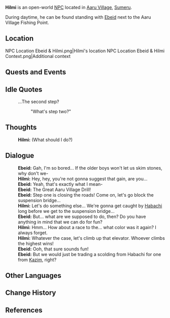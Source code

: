 {{Meta
<!-- Remove this template after adding the missing info -->
|missing_NPC_profile  = yes
}}
{{Character Infobox
|type             = Open-World NPC <!-- NPC, Quest NPC, or Event NPC -->
|image            = NPC Hilmi.png
|realname         = <!-- Optional, if different from in-game name -->
|deceased         = <!-- Past (for deceased prior to events of the game) or free response -->
|region           = Sumeru
|location         = Sumeru
|affiliation      = 
|title            = 

|ancestry         = <!-- Clan/family -->
|father           = 
|mother           = 
|spouse           = 
|sibling          = 
|child            = 
|relative         = 

|voiceEN          = [https://www.abbeyveffer.com/ Abbey Veffer]<ref name="Abbey Veffer">Twitter: [https://twitter.com/VultureVocals/status/1585728610396037121 EN VA Self Announcement] ([https://web.archive.org/web/20221118212945/https://twitter.com/VultureVocals/status/1585728610396037121 Archived])</ref>
|voiceCN          = 
|voiceJP          = 
|dialoguereward   = 
}}
'''Hilmi''' is an open-world [[NPC]] located in [[Aaru Village]], [[Sumeru]].

During daytime, he can be found standing with [[Ebeid]] next to the Aaru Village Fishing Point.

==Location==
<gallery>
NPC Location Ebeid & Hilmi.png|Hilmi's location
NPC Location Ebeid & Hilmi Context.png|Additional context
</gallery>
<!--
==Profile==
Detailed story/lore information goes here.
''(To be added.)''

===Appearance===
Keep appearance section short and concise. Limit to 2 paragraphs with 3-4 sentences each.
''(To be added.)''
-->
==Quests and Events==
{{Quests and Events}}

==Idle Quotes==
{{Dialogue Start}}
: {{DIcon|Idle}} ...The second step?
:: {{A|VO Hilmi 01.ogg}} "What's step two?"
{{Dialogue End}}

==Thoughts==
{{All Schemes to Know Explanation|name=Hilmi}}
{{Dialogue Start}}
:{{A|VO Hilmi All Schemes to Know 01.ogg}} '''Hilmi:''' (What should I do?)
{{Dialogue End}}

==Dialogue==
{{Dialogue Start}}
:'''Ebeid:''' Gah, I'm so bored... If the older boys won't let us skim stones, why don't we-
:'''Hilmi:''' Hey, hey, you're not gonna suggest that gain, are you...
:'''Ebeid:''' Yeah, that's exactly what I mean-
:'''Ebeid:''' The Great Aaru Village Drill!
:'''Ebeid:''' Step one is closing the roads! Come on, let's go block the suspension bridge...
:'''Hilmi:''' Let's do something else... We're gonna get caught by [[Habachi]] long before we get to the suspension bridge...
:'''Ebeid:''' But... what are we supposed to do, then? Do you have anything in mind that we can do for fun?
:'''Hilmi:''' Hmm... How about a race to the... what color was it again? I always forget.
:'''Hilmi:''' Whatever the case, let's climb up that elevator. Whoever climbs the highest wins!
:'''Ebeid:''' Ooh, that sure sounds fun!
:'''Ebeid:''' But we would just be trading a scolding from Habachi for one from [[Kazim]], right?
{{Dialogue End}}
<!--
==Event Dialogue==
===Event Name===
{{Dialogue Start}}
:'''{{subst:PAGENAME}}:'''
{{Dialogue End}}

==Trivia==
* 
-->
==Other Languages==
{{Other Languages
|default_hidden = 1
|en      = Hilmi
|zhs     = 希尔米
|zhs_rm  = Xī'ěrmǐ
|zht     = 希爾米
|zht_rm  = Xī'ěrmǐ
|ja      = ヒルミ
|ja_rm   = Hirumi
|ko      = 힐미
|es      = Hilmi
|fr      = Hilmi
|ru      = Хилми
|th      = Hilmi
|vi      = Hilmi
|de      = Hilmi
|id      = Hilmi
|pt      = Hilmi
|tr      = Hilmi
|it      = Hilmi
}}

==Change History==
{{Change History|3.1}}

==References==
{{Reflist}}